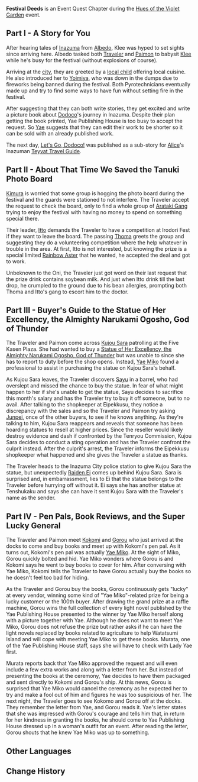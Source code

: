 {{Chapter Infobox
|type       = World
|event_name = Hues of the Violet Garden
|actType    = Part
|act1       = A Story for You
|act2       = About That Time We Saved the Tanuki Photo Board
|act3       = Buyer's Guide to the Statue of Her Excellency, the Almighty Narukami Ogosho, God of Thunder
|act4       = Pen Pals, Book Reviews, and the Super Lucky General
}}
'''Festival Deeds''' is an Event Quest Chapter during the [[Hues of the Violet Garden]] event.

==Part I - A Story for You==
{{Main|A Story for You}}
{{Description|Albedo is waiting for you at the Five Kasen Plaza. He seems to have a request for you concerning Klee...}}
After hearing tales of [[Inazuma]] from [[Albedo]], Klee was hyped to set sights since arriving here. Albedo tasked both [[Traveler]] and [[Paimon]] to babysit [[Klee]] while he's busy for the festival (without explosions of course).

Arriving at the [[Inazuma City|city]], they are greeted by a [[Iwao|local child]] offering local cuisine. He also introduced her to [[Yoimiya]], who was down in the dumps due to fireworks being banned during the festival. Both Pyrotechnicians eventually made up and try to find some ways to have fun without setting fire in the festival.

After suggesting that they can both write stories, they get excited and write a picture book about [[Dodoco]]'s journey in Inazuma. Despite their plan getting the book printed, Yae Publishing House is too busy to accept the request. So [[Yae Miko|Yae]] suggests that they can edit their work to be shorter so it can be sold with an already published work.

The next day, [[Let's Go, Dodoco!]] was published as a sub-story for [[Alice]]'s Inazuman [[Teyvat Travel Guide]].

==Part II - About That Time We Saved the Tanuki Photo Board==
{{Main|About That Time We Saved the Tanuki Photo Board}}
{{Description|Kimura, the Doushin in charge of maintaining order at the Irodori Festival, seems to be having a hard time...}}
[[Kimura]] is worried that some group is hogging the photo board during the festival and the guards were stationed to not interfere. The Traveler accept the request to check the board, only to find a whole group of [[Arataki Gang]] trying to enjoy the festival with having no money to spend on something special there.

Their leader, [[Arataki Itto|Itto]] demands the Traveler to have a competition at Irodori Fest if they want to leave the board. The passing [[Thoma]] greets the group and suggesting they do a volunteering competition where the help whatever in trouble in the area. At first, Itto is not interested, but knowing the prize is a special limited [[Rainbow Aster]] that he wanted, he accepted the deal and got to work.

Unbeknown to the Oni, the Traveler just got word on their last request that the prize drink contains soybean milk. And just when Itto drink till the last drop, he crumpled to the ground due to his bean allergies, prompting both Thoma and Itto's gang to escort him to the doctor.

==Part III - Buyer's Guide to the Statue of Her Excellency, the Almighty Narukami Ogosho, God of Thunder==
{{Main|Buyer's Guide to the Statue of Her Excellency, the Almighty Narukami Ogosho, God of Thunder}}
{{Description|Something appears to have occurred in front of Eipekkusu, the place where Statues of Her Excellency, the Almighty Narukami Ogosho, God of Thunder are being sold...}}
The Traveler and Paimon come across [[Kujou Sara]] patrolling at the Five Kasen Plaza. She had wanted to buy a [[Statue of Her Excellency, the Almighty Narukami Ogosho, God of Thunder]] but was unable to since she has to report to duty before the shop opens. Instead, [[Yae Miko]] found a professional to assist in purchasing the statue on Kujou Sara's behalf.

As Kujou Sara leaves, the Traveler discovers [[Sayu]] in a barrel, who had overslept and missed the chance to buy the statue. In fear of what might happen to her if she's unable to get the statue, Sayu decides to sacrifice this month's salary and has the Traveler try to buy it off someone, but to no avail. After talking to the shopkeeper at Eipekkusu, they notice a discrepancy with the sales and so the Traveler and Paimon try asking [[Junpei]], once of the other buyers, to see if he knows anything. As they're talking to him, Kujou Sara reappears and reveals that someone has been hoarding statues to resell at higher prices. Since the reseller would likely destroy evidence and dash if confronted by the Tenryou Commission, Kujou Sara decides to conduct a sting operation and has the Traveler confront the culprit instead. After the culprit's arrest, the Traveler informs the Eipekkusu shopkeeper what happened and she gives the Traveler a statue as thanks.

The Traveler heads to the Inazuma City police station to give Kujou Sara the statue, but unexpectedly [[Raiden Ei]] comes up behind Kujou Sara. Sara is surprised and, in embarrassment, lies to Ei that the statue belongs to the Traveler before hurrying off without it. Ei says she has another statue at Tenshukaku and says she can have it sent Kujou Sara with the Traveler's name as the sender.

==Part IV - Pen Pals, Book Reviews, and the Super Lucky General==
{{Main|Pen Pals, Book Reviews, and the Super Lucky General}}
{{Description|The day after the release event, the Irodori Festival plays host to two special guests...}}
The Traveler and Paimon meet [[Kokomi]] and [[Gorou]] who just arrived at the docks to come and buy books and meet up with Kokomi's pen pal. As it turns out, Kokomi's pen pal was actually [[Yae Miko]]. At the sight of Miko, Gorou quickly bolted and hid. Yae Miko wonders where Gorou is and Kokomi says he went to buy books to cover for him. After conversing with Yae Miko, Kokomi tells the Traveler to have Gorou actually buy the books so he doesn't feel too bad for hiding.

As the Traveler and Gorou buy the books, Gorou continuously gets "lucky" at every vendor, winning some kind of "Yae Miko"-related prize for being a lucky customer or the 100th buyer. After drawing the grand prize at a raffle machine, Gorou wins the full collection of every light novel published by the Yae Publishing House presented to the winner by Yae Miko herself along with a picture together with Yae. Although he does not want to meet Yae Miko, Gorou does not refuse the prize but rather asks if he can have the light novels replaced by books related to agriculture to help Watatsumi Island and will cope with meeting Yae Miko to get these books. Murata, one of the Yae Publishing House staff, says she will have to check with Lady Yae first.

Murata reports back that Yae Miko approved the request and will even include a few extra works and along with a letter from her. But instead of presenting the books at the ceremony, Yae decides to have them packaged and sent directly to Kokomi and Gorou's ship. At this news, Gorou is surprised that Yae Miko would cancel the ceremony as he expected her to try and make a fool out of him and figures he was too suspicious of her. The next night, the Traveler goes to see Kokomo and Gorou off at the docks. They remember the letter from Yae, and Gorou reads it. Yae's letter states that she was impressed with Gorou's courage and tells him that, in return for her kindness in granting the books, he should come to Yae Publishing House dressed up in a woman's outfit for an event. After reading the letter, Gorou shouts that he knew Yae Miko was up to something.

==Other Languages==
{{Other Languages
|en      = Festival Deeds
|zhs     = 祭典之行
|zhs_rm  = Jìdiǎn zhī Xíng
|zht     = 祭典之行
|zht_rm  = Jìdiǎn zhī Xíng
|zh_tl   = Ceremonial Travel
|ja      = 祭典の旅
|ja_rm   = Saiten no Tabi
|ja_tl   = Festival Journey
|ko      = 축제 여행
|ko_rm   = Chukje Yeohaeng
|ko_tl   = Festival Travel
|es      = Una aventura festiva
|es_tl   = A Festive Adventure
|fr      = Actes festifs
|fr_tl   = Festive Acts
|ru      = Праздничные дела
|ru_tl   = 
|th      = บันทึกงานเทศกาล
|th_rm   = 
|th_tl   = 
|vi      = Hành Trình Lễ Hội
|vi_tl   = 
|de      = Ein Schlendergang auf dem Fest
|de_tl   = A Leisurely Stroll at the Festival
|id      = Perjalanan Festival
|id_tl   = Festival Journey
|pt      = Jornada Festiva
|pt_tl   = 
}}

==Change History==
{{Change History|2.6}}